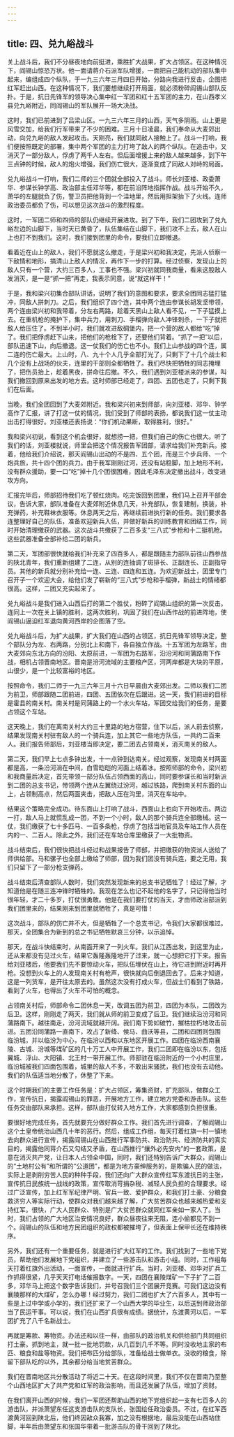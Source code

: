 ```yaml
---
---
---
```

title: 四、兑九峪战斗
---



关上战斗后，我们不分昼夜地向前挺进，乘胜扩大战果，扩大占领区。在这种情况下，阎锡山惊恐万状。他一面请蒋介石派军队增援，一面把自己能机动的部队集中起来，编组成四个纵队，于一九三六年三月四日开始，分路向我进行反击，企图把红军赶出山西。在这种情况下，我们要想继续打开局面，就必须粉碎阎锡山部队反扑。于是，抗日先锋军的领导决心集中红一军团和红十五军团的主力，在山西孝义县兑九峪附近，同阎锡山的军队展开一场大决战。

这时，我们已前进到了吕梁山区。一九三六年三月的山西，天气多阴雨。山上更是风雪交加，给我们行军带来了不少的困难。三月十日凌晨，我们奉命从大麦郊出动，向兑九峪的敌人发起攻击。天刚亮，我们就同敌人接触上了。战斗一打响，我们便按照既定的部署，集中两个军团的主力打垮了敌人的两个纵队。在追击中，又消灭了一部分敌人，俘虏了两千人左右。但后面增援上来的敌人越来越多，到下午三点钟的时候，敌人的炮火增强，我们伤亡很大，逐渐变成了同敌人对峙的局面。

兑九峪战斗一打响，我们二师的三个团就全部投入了战斗。师长刘亚楼、政委萧华、参谋长钟学高、政治部主任邓华等，都在前沿阵地指挥作战。战斗开始不久，萧华的左腿就负了伤，警卫员把他背到一个洼地里，然后用担架抬下了火线。连师政治委员都负了伤，可以想见这次战斗的激烈程度。

这时，一军团二师和四师的部队仍继续开展进攻。到了下午，我们二团攻到了兑九峪左边的山脚下，当时天已黄昏了，队伍集结在山脚下，我们攻不上去，敌人在山上也打不到我们。这时，我们接到团里的命令，要我们立即撤退。

看着近在山上的敌人，我们不愿就这么撤走，于是梁兴初和我决定，先派人侦察一下敌情和地形，搞清山上敌人的情况，再作下一步的打算。经过侦察，发现山上的敌人只有一个营，大约三百多人，工事也不强。梁兴初就同我商量，看来这股敌人发消灭，是一是“抓一把”再走，我表示同意，说“就这样干！”

于是，我和梁兴初集合部队讲话，说明了我们的意图和要求，要求全团同志猛打猛冲，同敌人拼刺刀。之后，我们组织了四个连，其中两个连由参谋长胡发坚带领，两个连由梁兴初和我带着，分左右两路，趁着天黑山上敌人看不见，一下子猛摸上去。在重机枪的掩护下，集中兵力，用刺刀、手榴弹向敌人冲锋刺杀，一下子就把敌人给压住了。不到半小时，我们就攻进敌碉堡内，把一个营的敌人都给“吃”掉了。我们把俘虏赶下山来，把他们的枪栓下了，还要他们背着。“抓了一把”以后，部队迅速下山，向后撤退。这一仗我们的伤亡也不小。我们上山参战的四个连，属二连的伤亡最大。上山时，八、九十个人几乎全部打光了，只剩下了十几个战士和几个没有上战场的伙夫，连里的干部则全都牺牲了。我们尽快把牺牲的同志掩埋了，把伤员抬上，趁着黑夜，拼命往后撤。不久，我们遇到刘亚楼派来的参谋，叫我们撤回到原来出发的地方去。这时师部已经走了，四团、五团也走了，只剩下我们在后面。

当晚，我们全团回到了大麦郊附近。我和梁兴初来到师部，向刘亚楼、邓华、钟学高作了汇报，讲了打这一仗的情况，我们受到了师部的表扬，都说我们这一仗主动出击打得很好。刘亚楼还表扬说：“你们机动果断，取得胜利，很好。”

我和梁兴初说，看到这个机会很好，就想捞一把，但我们自己的伤亡也很大。听了我们的话，刘亚楼就说，师里会把这个情况报告军团部，请求给我们补充新兵。接着，他给我们介绍说，那天阎锡山出动的不是四、五个团，而是三个步兵师、一个炮兵旅，共十四个团的兵力。由于我军刚刚过河，还没有站稳脚，加上地形不利，没有群众援助，要一口“吃”掉十几个团很困难，因此毛泽东决定撤出战斗，改变进攻方向。

汇报完毕后，师部招待我们吃了顿红烧肉。吃完饭回到团里，我们马上召开干部会议，告诉大家，部队准备在大麦郊附近休息几天，补充部队，恢复建制，换装，补充弹药，补充鞋袜衣服等。休息两天之后，再继续前进执行新的任务。我们要求各连整理好自己的队伍，准备欢迎新兵入伍，并做好新兵的训练教育和团结工作，同时开始清理缴获的武器。这次战斗共缴获了二百多支“三八式”步枪和十二挺机枪。这些武器准备全部补给二团的新兵。

第二天，军团部很快就给我们补充来了四百多人，都是跟随主力部队前往山西参战的陕北青年，我们重新组建了二连，从别的连抽调了斑排长、正副连长、正副指导员。其他的新兵就分别补充给一连、三连、四连和五连。为欢迎新战士，团里专门召开子一个欢迎大会，给他们发了崭新的“三八式”步枪和手榴弹，新战士的情绪都很高。这样，二团又充实起来了。

兑九峪战斗是我们进入山西后打的第二个胜仗，粉碎了阎锡山组织的第一次反击。连同上一次在关上镇的胜利，这两次胜利，巩固了我们在山西作战的前进阵地，使阎锡山逼迫红军退向黄河西岸的企图落了空。

兑九峪战斗后，为扩大战果，扩大我们在山西的占领区，抗日先锋军领导决定，整个部队分为左、右两路，分别北上和南下，各自独立作战。十五军团为左路军，由大麦郊向东北方向的汾阳、太原前进，一军团为右路军，沿汾河和同蒲路南下作战，相机占领晋南地区。晋南是汾河流域的主要粮产区，河两岸都是大块的平原，山很少，是一个比较富裕的地区。

按照命令，我们二师于一九三六年三月十六日早晨由大麦郊出发。二师以我们二团为前卫，师部跟随二团前进，四团、五团依次在后跟进。这一天，我们前进的目标是霍县的南关村。南关村是同蒲路上的一个水火车站，军团交给我们的任务，是要占领这个车站。

这天晚上，我们在离南关村大约三十里路的地方宿营，住下以后，派人前去侦察，结果发现南关村驻有敌人的一个骑兵连，加上其它一些地方队伍，一共约二百来人。我们报告师部后，刘亚楼当即决定，要二团去占领南关，消灭南关的敌人。

第二天，我们早上七点多钟出发，十一点钟到达南关。经过观察，发现南关村两面都是高，一条汾河淌在中间，白雪皑皑的河面上结着冰。按照师部的命令，梁兴初和我商量后决定，首先带领一部分队伍占领西面的高山，同时要参谋长和当时新派到二团的总支书记，带领两个连从左翼绕过汾河，越过铁路，爬到南关村东面的山上，占领制高点，然后两面夹击，把敌人压在沟里，消灭在车站中。

结果这个策略完全成功。待东面山上打响了战斗，西面山上也向下开始攻击。两边一打，敌人马上就慌乱成一团，不到一个小时，敌人的那个骑兵连全部缴械。这一仗，我们缴获了七十多匹马、一百多条枪，俘虏了包括当地官员及车站工作人员在内的一、二百人。除此之外，我们还在车站仓库里缴获了一大批物资。

战斗结束后，我们很快把战斗经过和战果报告了师部，并把缴获的物资派人送给了师供给部。马和骡子也全部上缴给了师部，因为我们团没有骑兵连，要之无用，我们只留下了一部分枪支弹药。

战斗结束后清查部队人数时，我们突然发现新来的总支书记牺牲了！经过了解，才知道他是在随三连冲锋时牺牲的。我现在怎么也记不起他的名字了，只记得他当时很年轻，才二十多岁，打仗很勇敢。他是在我们要打仗的当天，才由师政治部派到我们团里来的，结果刚来到团里就牺牲了，真是可惜！

这次战斗，部队的伤亡并不大，但是牺牲了一个总支书记，令我们大家都很难过。那天，全团集合为新到的总之书记牺牲默哀三分钟，以示追悼。

那天，在战斗快结束时，从南面开来了一列火车。我们从江西出发，到这里为止，还从来都没有见过火车，结果它轰隆轰隆地开了过来，就一心想把它打下来。报告给刘亚楼后，他要我们先不要惊动火车，把队伍埋伏在山上，待它进到附近时再开枪。没想到火车上的人发现南关村有枪声，很快就向后倒退回去了。后来才知道，这是一列货车，是开往太原去的。虽然这次没有打成火车，但战士们看到了铁路，看到了火车，也得出了火车不可怕的概念。

占领南关村后，师部命令二团休息一天，改调五团为前卫，四团为本队，二团改为后卫。这样，刚刚走了两天，我们就从师的前卫变成了后卫。我们继续沿汾河和同蒲路南下。越往南走，汾河流域就越开阔。我们南下势如破竹，摧枯拉朽地攻击前进。五团沿同蒲路一直南下，攻占了新绛、侯马、曲沃等县，二团和四团则包围 临汾城，并以临汾为中心，在临汾以西和以东地区开展工作。四团在临汾西南襄陵、古城、汾城等煤矿区的几十万工人中开展工作，我们二团即在临汾以东，包括翼城、浮山、大阳镇、北王村一带开展工作。师部驻在临汾附近的一个小村庄里，临汾城被我们四面包围着，城里的敌人不多，不敢出来骚扰，我们也没有去动他。我们的队伍适当地分散了，休整了下来。

这个时期我们的主要工作任务是：扩大占领区，筹集资财，扩充部队，做群众工作，宣传抗日，揭露阎锡山的罪恶，开展地方工作，建立地方党委和游击队。这些任务交由部队来承担。这样，部队由打仗转入地方工作，大家都感到负担很重。

要很好地完成任务，首先就要充分做好群众工作。我们首先进行调查，了解阎锡山这个土皇帝统治山西几十年的恶行。然后，组成工作组，每天打着红旗一村一镇地去向群众进行宣传，揭露阎锡山在山西推行军事防共、政治防共、经济防共的真实目的，揭露他同蒋介石又勾结又矛盾，在山西推行“攘外必先安内”的一套政策，是意在消灭共产党，让日本人占领全中国，同时，我们还特别告诉广大群众，阎锡山的“土地村公有”和所谓的“公道团”，都是为地方豪绅服务的，是欺骗人民的做法，实际上是剥削穷苦人民的种种手段，我们还向广大群众宣传红军东渡抗日的主张，宣传抗日民族统一战线的政策，宣传取消苛捐杂税、减轻人民负担的合理要求。经过广泛宣传，加上红军军纪律严明、官兵一致、爱护群众，和我们打土豪、分粮食救济穷人等实际行动，使群众对我们越来越了解，广大贫苦群众也越来越热爱和支持红军。很快，广大人民群众、特别是广大贫苦群众就同红军亲如一家人了。当时，我们占领的广大地区治安情况良好，群众昼夜往来无阻，连小偷都见不到一个。阎锡山的队伍和地方民团组织的政权都被摧垮了，但表面上保甲长还在维持秩序。

另外，我们还有一个重要任务，就是进行扩大红军的工作。我们找到了一些地下党员，帮助他们发展地下党组织，并建立了一些游击队和游击小组。同时，工作组每天打着红旗外出活动，一面宣传，一面就进行扩兵。当时，刘亚楼、邓华对扩兵工作抓得很紧，几乎天天打电话催报数字。一天，四团在襄陵煤矿一下子扩了二百多，邓华马上把这个数字告诉我们，并号召我们三个团展开竞赛。可我们这边没有襄陵那样的大煤矿，怎么办哪！经过努力，我们二团也扩大了六百多人，其中有一些是上过中学或小学的，我们还扩来了一个山西大学的毕业生，以后送到师政治部当了民运干事。可以说，我们在山西扩兵很有成绩。据统计，东渡黄河以后，一军团扩充了八千名新战士。

再就是筹款、筹物资。办法还和以往一样，由部队的政治机关和供给部门共同组织打土豪。抓到地主，就一批一批地罚款，从几百到几千不等。同时没收地主家的布匹、粮食和盐等物资。我们把布匹分给部队，准备给战士做单衣。没收的粮食，除留下部队吃的以外，其余都分给当地贫苦群众。

我们在晋南地区共分散活动了将近二十天。在这段时间里，我们不仅在晋南乃至整个山西地区扩大了共产党和红军的政治影响，而且还发展了队伍，增加了资财。

在我们离开山西的时候，我们一军团还帮助山西的地下党组织起一支有七百多人的游击队，并派萧望东任这支游击队的支队长，张国绘任政治委员。不过，在红军西渡黄河回到陕北后，他们终因敌众我寡，加之没有根据地，最后没能在山西站住脚，半年后由萧望东和张国华带着一批游击队的骨干回到了陕北。